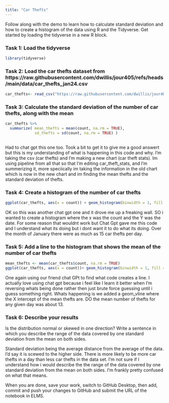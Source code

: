 ```yaml
---
title: "Car Thefts"
---
```


Follow along with the demo to learn how to calculate standard deviation and how to create a histogram of the data using R and the Tidyverse. Get started by loading the tidyverse in a new R block.

### Task 1: Load the tidyverse

```r
library(tidyverse)
```

### Task 2: Load the car thefts dataset from https://raw.githubusercontent.com/dwillis/jour405/refs/heads/main/data/car_thefts_jan24.csv

```r
car_thefts<- read_csv("https://raw.githubusercontent.com/dwillis/jour405/refs/heads/main/data/car_thefts_jan24.csv")
```



### Task 3: Calculate the standard deviation of the number of car thefts, along with the mean

```r
car_thefts %>% 
  summarize( mean_thefts = mean(count, na.rm = TRUE), 
             sd_thefts = sd(count, na.rm = TRUE) )
             
```

Had to chat gpt this one too. Took a bit to get it to give me a good answert but this is my understanding of what is happening in this code and why. I'm taking the csv (car thefts) and I'm making a new chart (car theft stats). Im using pipeline from all that so that I'm editing car_theft_stats, and I'm summerizing it, more speciically im taking the information in the old chart which is now in the new chart and im finding the mean thefts and the standard deviation of thefts.


### Task 4: Create a histogram of the number of car thefts

```r
ggplot(car_thefts, aes(x = count)) + geom_histogram(binwidth = 1, fill = "blue", color = "black") + labs(title = "Histogram of Car Thefts", x = "Number of Car Thefts", y = "Frequency") + theme_minimal() 

```

OK so this was another chat gpt one and it drove me up a freaking wall. SO i wanted to create a histogram where the x was the count and the Y was the date. For some reason that wouldnt work but Chat Gpt gave me this code and I understand what its doing but i dont want it to do what its doing. Over the month of January there were as much as 15 car thefts per day. 

### Task 5: Add a line to the histogram that shows the mean of the number of car thefts


```r
mean_thefts <- mean(car_thefts$count, na.rm = TRUE) 
ggplot(car_thefts, aes(x = count))+ geom_histogram(binwidth = 1, fill = "blue", color = "black")+ geom_vline(aes(xintercept = mean_thefts), color = "red", linetype = "dashed", size = 1) + labs(title = "Histogram of Car Thefts", x = "Number of Car Thefts", y = "Frequency") + theme_minimal()

```
One again using our friend chat GPt to find what code creates a line. I actually love using chat gpt because i feel like I learn it better when I'm reversing whats being done rather then just brute force guessing until i guess something right. Whats happening is we added a geom_vline where the X intercept of the mean thefts are. DO the mean number of thefts for any given day was about 13. 



### Task 6: Describe your results

Is the distribution normal or skewed in one direction? Write a sentence in which you describe the range of the data covered by one standard deviation from the mean on both sides.

Standard deviation being the average distance from the average of the data. I'd say it is scewed to the higher side. There is more likely to be more car thefts in a day than less car thefts in the data set. I'm not sure if I understand how i would describe the the range of the data covered by one standard deviation from the mean on both sides. I'm frankly pretty confused on what that means.


When you are done, save your work, switch to GitHub Desktop, then add, commit and push your changes to GitHub and submit the URL of the notebook in ELMS.
